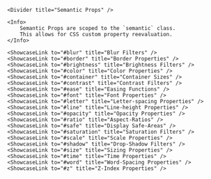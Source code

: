 
<nav id="menu">
	<Divider title="Built with Semantic Props" />
	<ShowcaseLink to="https://heyjes.dev/" title="Hey, Jes!" target="_blank" />

	<Divider title="Semantic Props" />

	<Info>
		Semantic Props are scoped to the `semantic` class.
		This allows for CSS custom property reevaluation.
	</Info>

	<ShowcaseLink to="#blur" title="Blur Filters" />
	<ShowcaseLink to="#border" title="Border Properties" />
	<ShowcaseLink to="#brightness" title="Brightness Filters" />
	<ShowcaseLink to="#color" title="Color Properties" />
	<ShowcaseLink to="#container" title="Container Sizes" />
	<ShowcaseLink to="#contrast" title="Contrast Filters" />
	<ShowcaseLink to="#ease" title="Easing Functions" />
	<ShowcaseLink to="#font" title="Font Properties" />
	<ShowcaseLink to="#letter" title="Letter-spacing Properties" />
	<ShowcaseLink to="#line" title="Line-height Properties" />
	<ShowcaseLink to="#opacity" title="Opacity Properties" />
	<ShowcaseLink to="#ratio" title="Aspect-Ratios" />
	<ShowcaseLink to="#safe" title="Display Safe-Areas" />
	<ShowcaseLink to="#saturation" title="Saturation Filters" />
	<ShowcaseLink to="#scale" title="Scale Properties" />
	<ShowcaseLink to="#shadow" title="Drop-Shadow Filters" />
	<ShowcaseLink to="#size" title="Sizing Properties" />
	<ShowcaseLink to="#time" title="Time Properties" />
	<ShowcaseLink to="#word" title="Word-Spacing Properties" />
	<ShowcaseLink to="#z" title="Z-Index Properties" />
</nav>